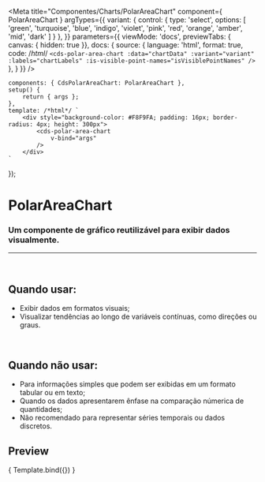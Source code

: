 
<Meta
	title="Componentes/Charts/PolarAreaChart"
	component={ PolarAreaChart }
	argTypes={{
		variant: {
			control: {
				type: 'select',
				options: [
				'green',
				'turquoise',
				'blue',
				'indigo',
				'violet',
				'pink',
				'red',
				'orange',
				'amber',
				'mid',
				'dark'
				]
			}
		},
	}}
	parameters={{
		viewMode: 'docs',
		previewTabs: { canvas: { hidden: true }},
		docs: {
			source: {
				language: 'html',
				format: true,
				code: /*html*/
`<cds-polar-area-chart
	:data="chartData"
	:variant="variant"
	:labels="chartLabels"
	:is-visible-point-names="isVisiblePointNames"
/>`
			},
		}
	}}
/>

	components: { CdsPolarAreaChart: PolarAreaChart },
	setup() {
		return { args };
	},
	template: /*html*/ `
		<div style="background-color: #F8F9FA; padding: 16px; border-radius: 4px; height: 300px">
			<cds-polar-area-chart
				v-bind="args"
			/>
		</div>
	`
});

# PolarAreaChart

### Um componente de gráfico reutilizável para exibir dados visualmente.
---
<br />

## Quando usar:
- Exibir dados em formatos visuais;
- Visualizar tendências ao longo de variáveis contínuas, como direções ou graus.

<br />

## Quando não usar:
- Para informações simples que podem ser exibidas em um formato tabular ou em texto;
- Quando os dados apresentarem ênfase na comparação númerica de quantidades;
- Não recomendado para representar séries temporais ou dados discretos.

## Preview

<Canvas>
	<Story
		name="PolarAreaChart"
		args={{
			labels: ['Janeiro','Fevereiro','Março', 'Abril', 'Maio'],
			variant: 'green',
			isVisiblePointNames: true,
			data: [
				{
					name: 'Ecocardiograma',
					datasets: [
						{
							label: 'Exames realizados',
							data: [120, 220, 180, 320, 150],
						},
					]
				},
			],
	}}
>
	{ Template.bind({}) }
  </Story>
</Canvas>

<ArgsTable story="PolarAreaChart" />

